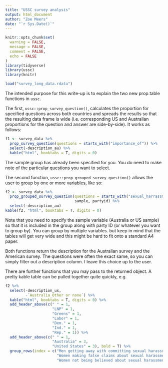 ```yaml
---
title: "USSC survey analysis"
output: html_document
author: "Zoe Meers"
date: "`r Sys.Date()`"
---
```


```r
knitr::opts_chunk$set(
  warning = FALSE,
  message = FALSE,
  comment = FALSE,
  echo = FALSE
)
library(tidyverse)
library(ussc)
library(knitr)

load("survey_long_data.rdata")
```


The intended purpose for this write-up is to explain the two new prop.table functions in `ussc`. 

The first, `ussc::prop_survey_question()`, calculates the proportion for specified questions across both countries and spreads the results so that the resulting data frame is wide (i.e. corresponding US and Australian proportions for the question and answer are side-by-side). It works as follows:

```r
f1 <- survey_data %>% 
  prop_survey_question(questions = starts_with("importance_of")) %>% 
  select(-description_au) %>% 
  kable("html", booktabs = T, digits = 0)

```

The sample group has already been specified for you. You do need to make note of the particular questions you want to select.


The second function, `ussc::prop_grouped_survey_question()` allows the user to group by one or more variables, like so:

```r
f2 <- survey_data %>% 
  prop_grouped_survey_question(questions = starts_with("sexual_harrassment"),
                               sample, partyid) %>% 
  select(-description_au)
kable(f2, "html", booktabs = T, digits = 0)
```

Note that you need to specify the sample variable (Australia or US sample) so that it is included in the group along with party ID (or whatever you want to group by). You can group by multiple variables. but keep in mind that the tables will get very wide and this might be hard to fit onto a standard A4 paper. 

Both functions return the description for the Australian survey and the American survey. The questions were often the exact same, so you can simply filter out a description column. I leave this choice up to the user.

There are further functions that you may pass to the returned object. A pretty kable table can be pulled together quite quickly, e.g.

```r
f2 %>% 
  select(-description_us,
         -`Australia_Other or none`) %>% 
  kable("html", booktabs = T, digits = 0) %>% 
  add_header_above(c(" " = 1, 
                     "LNP" = 1, 
                     "Greens" = 1,
                     "Labor" = 1, 
                     "Dem." = 1, 
                     "Ind." = 1, 
                     "Rep." = 1)) %>%
  add_header_above(c(" " = 1, 
                     "Australia" = 3, 
                     "United States" = 3), bold = T) %>%
  group_rows(index = c("Men getting away with committing sexual harassment and assault" = 3,
                       "Women making false claims about sexual harassment or assault" = 3,
                       "Women not being believed about sexual harassment and assault" = 3))
```








